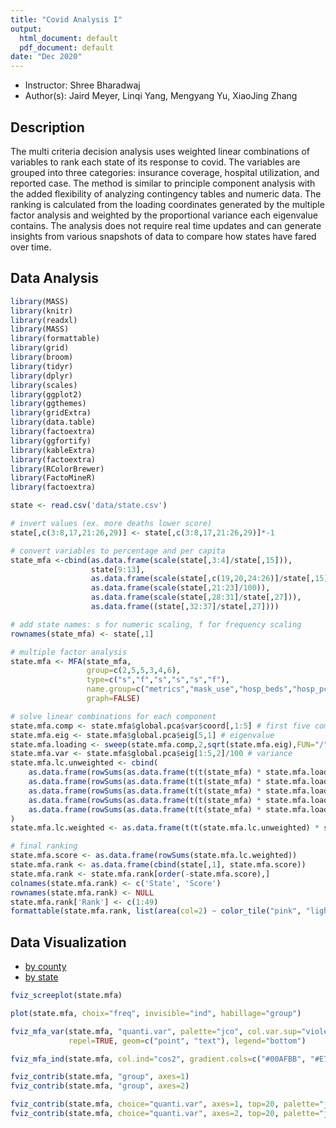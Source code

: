 ```yaml
---
title: "Covid Analysis I"
output:
  html_document: default
  pdf_document: default
date: "Dec 2020"
---
```


* Instructor: Shree Bharadwaj
* Author(s): Jaird Meyer, Linqi Yang, Mengyang Yu, XiaoJing Zhang

## Description
The multi criteria decision analysis uses weighted linear combinations of variables to rank each state of its response to covid. The variables are grouped into three categories: insurance coverage, hospital utilization, and reported case. The method is similar to principle component analysis with the added flexibility of analyzing contingency tables and numeric data. The ranking is calculated from the loading coordinates generated by the multiple factor analysis and weighted by the proportional variance each eigenvalue contains. The analysis does not require real time updates and can generate insights from various snapshots of data to compare how states have fared over time.

## Data Analysis
```r
library(MASS)
library(knitr)
library(readxl)
library(MASS)
library(formattable)
library(grid)
library(broom)
library(tidyr)
library(dplyr)
library(scales)
library(ggplot2)
library(ggthemes)
library(gridExtra)
library(data.table)
library(factoextra)
library(ggfortify)
library(kableExtra)
library(factoextra)
library(RColorBrewer)
library(FactoMineR)
library(factoextra)
```

```r
state <- read.csv('data/state.csv')

# invert values (ex. more deaths lower score)
state[,c(3:8,17,21:26,29)] <- state[,c(3:8,17,21:26,29)]*-1 

# convert variables to percentage and per capita
state_mfa <-cbind(as.data.frame(scale(state[,3:4]/state[,15])),
                  state[9:13],
                  as.data.frame(scale(state[,c(19,20,24:26)]/state[,15])), 
                  as.data.frame(scale(state[,21:23]/100)),
                  as.data.frame(scale(state[,28:31]/state[,27])),
                  as.data.frame((state[,32:37]/state[,27])))

# add state names: s for numeric scaling, f for frequency scaling
rownames(state_mfa) <- state[,1]

# multiple factor analysis
state.mfa <- MFA(state_mfa,
                 group=c(2,5,5,3,4,6),
                 type=c("s","f","s","s","s","f"), 
                 name.group=c("metrics","mask_use","hosp_beds","hosp_pct","coverage","pct_coverage"),
                 graph=FALSE)

# solve linear combinations for each component
state.mfa.comp <- state.mfa$global.pca$var$coord[,1:5] # first five components
state.mfa.eig <- state.mfa$global.pca$eig[5,1] # eigenvalue
state.mfa.loading <- sweep(state.mfa.comp,2,sqrt(state.mfa.eig),FUN="/") # loading
state.mfa.var <- state.mfa$global.pca$eig[1:5,2]/100 # variance
state.mfa.lc.unweighted <- cbind(
    as.data.frame(rowSums(as.data.frame(t(t(state_mfa) * state.mfa.loading[,1])), na.rm=TRUE)),
    as.data.frame(rowSums(as.data.frame(t(t(state_mfa) * state.mfa.loading[,2])), na.rm=TRUE)),
    as.data.frame(rowSums(as.data.frame(t(t(state_mfa) * state.mfa.loading[,3])), na.rm=TRUE)),
    as.data.frame(rowSums(as.data.frame(t(t(state_mfa) * state.mfa.loading[,4])), na.rm=TRUE)),
    as.data.frame(rowSums(as.data.frame(t(t(state_mfa) * state.mfa.loading[,5])), na.rm=TRUE))
)
state.mfa.lc.weighted <- as.data.frame(t(t(state.mfa.lc.unweighted) * state.mfa.var))

# final ranking
state.mfa.score <- as.data.frame(rowSums(state.mfa.lc.weighted))
state.mfa.rank <- as.data.frame(cbind(state[,1], state.mfa.score))
state.mfa.rank <- state.mfa.rank[order(-state.mfa.score),]
colnames(state.mfa.rank) <- c('State', 'Score')
rownames(state.mfa.rank) <- NULL
state.mfa.rank['Rank'] <- c(1:49)
formattable(state.mfa.rank, list(area(col=2) ~ color_tile("pink", "lightgreen")), align="c")
```

## Data Visualization
* [by county](https://public.tableau.com/app/profile/linqi.elly.yang/viz/CovidAnalysisbyCounty/County)
* [by state](https://public.tableau.com/app/profile/linqi.elly.yang/viz/CovidAnalysisbyState/State)
```r
fviz_screeplot(state.mfa) 

plot(state.mfa, choix="freq", invisible="ind", habillage="group") 

fviz_mfa_var(state.mfa, "quanti.var", palette="jco", col.var.sup="violet", 
             repel=TRUE, geom=c("point", "text"), legend="bottom") 

fviz_mfa_ind(state.mfa, col.ind="cos2", gradient.cols=c("#00AFBB", "#E7B800", "#FC4E07"), repel=TRUE)

fviz_contrib(state.mfa, "group", axes=1) 
fviz_contrib(state.mfa, "group", axes=2) 

fviz_contrib(state.mfa, choice="quanti.var", axes=1, top=20, palette="jco")
fviz_contrib(state.mfa, choice="quanti.var", axes=2, top=20, palette="jco")
```

